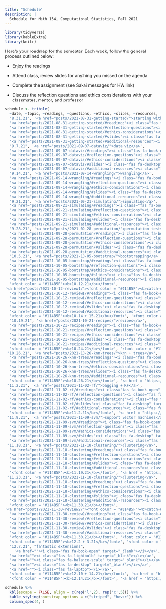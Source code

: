 ```yaml
---
title: "Schedule"
description: |
  Schedule for Math 154, Computational Statistics, Fall 2021
---
```



```r
library(tidyverse)
library(kableExtra)
library(knitr)
```

Here's your roadmap for the semester!
Each week, follow the general process outlined below:

- Enjoy the readings <i class="fas fa-book-open"></i>  

- Attend class, review slides <i class="fas fa-desktop" target="_blank"></i> for anything you missed on the agenda  

- Complete the assignment (see Sakai messages for HW link)  

- Discuss the reflection questions <i class="fas fa-lightbulb" target="_blank"></i> and ethics considerations <i class="fas fa-balance-scale"></i> with your classmates, mentor, and professor  



```r
schedule <- tribble(
  ~date, ~topic, ~readings, ~questions, ~ethics, ~slides, ~resources,
  "8.31.21", '<a href="posts/2021-08-31-getting-started/">starting with R + RStudio + Git</a>',
  '<a href="posts/2021-08-31-getting-started/#readings"><i class="fas fa-book-open"></i></a>',
  '<a href="posts/2021-08-31-getting-started/#reflection-questions"><i class="fas fa-lightbulb"></i></a>',
  '<a href="posts/2021-08-31-getting-started/#ethics-considerations"><i class="fas fa-balance-scale"></i></a>',
  '<a href="posts/2021-08-31-getting-started/#slides"><i class="fas fa-desktop"></i></a>',
  '<a href="posts/2021-08-31-getting-started/#additional-resources"><i class="fas fa-laptop"></i></a>',
  "9.7.21", '<a href="posts/2021-09-07-dataviz/">data viz</a>',
  '<a href="posts/2021-09-07-dataviz/#readings"><i class="fas fa-book-open" target="_blank"></i></a>',
  '<a href="posts/2021-09-07-dataviz/#reflection-questions"><i class="fas fa-lightbulb" target="_blank"></i></a>',
  '<a href="posts/2021-09-07-dataviz/#ethics-considerations"><i class="fas fa-balance-scale" target="_blank"></i></a>',
  '<a href="posts/2021-09-07-dataviz/#slides"><i class="fas fa-desktop" target="_blank"></i></a>',
  '<a href="posts/2021-09-07-dataviz/#additional-resources"><i class="fas fa-laptop"></i></a>',
  "9.14.21", '<a href="posts/2021-09-14-wrangling/">wrangling</a>',
  '<a href="posts/2021-09-14-wrangling/#readings"><i class="fas fa-book-open" target="_blank"></i></a>',
  '<a href="posts/2021-09-14-wrangling/#reflection-questions"><i class="fas fa-lightbulb" target="_blank"></i></a>',
  '<a href="posts/2021-09-14-wrangling/#ethics-considerations"><i class="fas fa-balance-scale" target="_blank"></i></a>',
  '<a href="posts/2021-09-14-wrangling/#slides"><i class="fas fa-desktop" target="_blank"></i></a>',
  '<a href="posts/2021-09-14-wrangling/#additional-resources"><i class="fas fa-laptop"></i></a>',
  "9.21.21", '<a href="posts/2021-09-21-simulating/">simulating</a>',
  '<a href="posts/2021-09-21-simulating/#readings"><i class="fas fa-book-open" target="_blank"></i></a>',
  '<a href="posts/2021-09-21-simulating/#reflection-questions"><i class="fas fa-lightbulb" target="_blank"></i></a>',
  '<a href="posts/2021-09-21-simulating/#ethics-considerations"><i class="fas fa-balance-scale" target="_blank"></i></a>',
  '<a href="posts/2021-09-21-simulating/#slides"><i class="fas fa-desktop" target="_blank"></i></a>',
  '<a href="posts/2021-09-21-simulating/#additional-resources"><i class="fas fa-laptop"></i></a>',
  "9.28.21", '<a href="posts/2021-09-28-permutation/">permutation tests</a>',
  '<a href="posts/2021-09-28-permutation/#readings"><i class="fas fa-book-open" target="_blank"></i></a>',
  '<a href="posts/2021-09-28-permutation/#reflection-questions"><i class="fas fa-lightbulb" target="_blank"></i></a>',
  '<a href="posts/2021-09-28-permutation/#ethics-considerations"><i class="fas fa-balance-scale" target="_blank"></i></a>',
  '<a href="posts/2021-09-28-permutation/#slides"><i class="fas fa-desktop" target="_blank"></i></a>',
  '<a href="posts/2021-09-28-permutation/#additional-resources"><i class="fas fa-laptop"></i></a>',
  "10.5.21", '<a href="posts/2021-10-05-bootstrap/">bootstrapping</a>',
  '<a href="posts/2021-10-05-bootstrap/#readings"><i class="fas fa-book-open" target="_blank"></i></a>',
  '<a href="posts/2021-10-05-bootstrap/#reflection-questions"><i class="fas fa-lightbulb" target="_blank"></i></a>',
  '<a href="posts/2021-10-05-bootstrap/#ethics-considerations"><i class="fas fa-balance-scale" target="_blank"></i></a>',
  '<a href="posts/2021-10-05-bootstrap/#slides"><i class="fas fa-desktop" target="_blank"></i></a>',
  '<a href="posts/2021-10-05-bootstrap/#additional-resources"><i class="fas fa-laptop"></i></a>',
  '<font color = "#114B5F"><b>10.12.21</b></font>',
'<a href="posts/2021-10-12-review1/"><font color = "#114B5F"><b>catch-up + exam</b></font></a>',
  '<a href="posts/2021-10-12-review1/#readings"><i class="fas fa-book-open" target="_blank"></i></a>',
  '<a href="posts/2021-10-12-review1/#reflection-questions"><i class="fas fa-lightbulb" target="_blank"></i></a>',
  '<a href="posts/2021-10-12-review1/#ethics-considerations"><i class="fas fa-balance-scale" target="_blank"></i></a>',
  '<a href="posts/2021-10-12-review1/#slides"><i class="fas fa-desktop" target="_blank"></i></a>',
  '<a href="posts/2021-10-12-review1/#additional-resources"><i class="fas fa-laptop"></i></a>',
  '<font color = "#114B5F"><b>10.14 + 15.21</b></font>', '<font color = "#114B5F"><b>Exam 1</b></font>', "","","","","", 
  "10.19.21", '<a href="posts/2021-10-21-recipes/">recipes</a>',
  '<a href="posts/2021-10-21-recipes/#readings"><i class="fas fa-book-open" target="_blank"></i></a>',
  '<a href="posts/2021-10-21-recipes/#reflection-questions"><i class="fas fa-lightbulb" target="_blank"></i></a>',
  '<a href="posts/2021-10-21-recipes/#ethics-considerations"><i class="fas fa-balance-scale" target="_blank"></i></a>',
  '<a href="posts/2021-10-21-recipes/#slides"><i class="fas fa-desktop" target="_blank"></i></a>',
  '<a href="posts/2021-10-21-recipes/#additional-resources"><i class="fas fa-laptop"></i></a>',
  '<font color = "#114B5F"><b>10.24.21</b></font>', '<font color = "#114B5F"><b>Take home 1</b></font>', "","","","","",
 "10.26.21", '<a href="posts/2021-10-26-knn-trees/">knn + trees</a>',
  '<a href="posts/2021-10-26-knn-trees/#readings"><i class="fas fa-book-open" target="_blank"></i></a>',
  '<a href="posts/2021-10-26-knn-trees/#reflection-questions"><i class="fas fa-lightbulb" target="_blank"></i></a>',
  '<a href="posts/2021-10-26-knn-trees/#ethics-considerations"><i class="fas fa-balance-scale" target="_blank"></i></a>',
  '<a href="posts/2021-10-26-knn-trees/#slides"><i class="fas fa-desktop" target="_blank"></i></a>',
  '<a href="posts/2021-10-26-knn-trees/#additional-resources"><i class="fas fa-laptop"></i></a>',
  '<font color = "#114B5F"><b>10.26.21</b></font>', '<a href = "https://m154-comp-stats.netlify.app/project.html"><font color = "#114B5F"><b>Initial Project Proposal</b></font></a>', "","","","","",
 "11.2.21", '<a href="posts/2021-11-02-rf/">bagging + RF</a>',
  '<a href="posts/2021-11-02-rf/#readings"><i class="fas fa-book-open" target="_blank"></i></a>',
  '<a href="posts/2021-11-02-rf/#reflection-questions"><i class="fas fa-lightbulb" target="_blank"></i></a>',
  '<a href="posts/2021-11-02-rf/#ethics-considerations"><i class="fas fa-balance-scale" target="_blank"></i></a>',
  '<a href="posts/2021-11-02-rf/#slides"><i class="fas fa-desktop" target="_blank"></i></a>',
  '<a href="posts/2021-11-02-rf/#additional-resources"><i class="fas fa-laptop"></i></a>',
  '<font color = "#114B5F"><b>11.2.21</b></font>', '<a href = "https://m154-comp-stats.netlify.app/project.html"><font color = "#114B5F"><b>Final Project Proposal</b></font></a>', "","","","","",
 "11.9.21", '<a href="posts/2021-11-09-svm/">support vector machines</a>',
  '<a href="posts/2021-11-09-svm/#readings"><i class="fas fa-book-open" target="_blank"></i></a>',
  '<a href="posts/2021-11-09-svm/#reflection-questions"><i class="fas fa-lightbulb" target="_blank"></i></a>',
  '<a href="posts/2021-11-09-svm/#ethics-considerations"><i class="fas fa-balance-scale" target="_blank"></i></a>',
  '<a href="posts/2021-11-09-svm/#slides"><i class="fas fa-desktop" target="_blank"></i></a>',
  '<a href="posts/2021-11-09-svm/#additional-resources"><i class="fas fa-laptop"></i></a>',
 "11.18.21", '<a href="posts/2021-11-18-clustering/">clustering</a>',
  '<a href="posts/2021-11-18-clustering/#readings"><i class="fas fa-book-open" target="_blank"></i></a>',
  '<a href="posts/2021-11-18-clustering/#reflection-questions"><i class="fas fa-lightbulb" target="_blank"></i></a>',
  '<a href="posts/2021-11-18-clustering/#ethics-considerations"><i class="fas fa-balance-scale" target="_blank"></i></a>',
  '<a href="posts/2021-11-18-clustering/#slides"><i class="fas fa-desktop" target="_blank"></i></a>',
  '<a href="posts/2021-11-18-clustering/#additional-resources"><i class="fas fa-laptop"></i></a>',
  '<font color = "#114B5F"><b>11.19.21</b></font>', '<a href = "https://m154-comp-stats.netlify.app/project.html"><font color = "#114B5F"><b>Project Update</b></font></a>', "","","","","",
 "11.23.21", '<a href="posts/2021-11-18-clustering/">clustering</a>',
  '<a href="posts/2021-11-18-clustering/#readings"><i class="fas fa-book-open" target="_blank"></i></a>',
  '<a href="posts/2021-11-18-clustering/#reflection-questions"><i class="fas fa-lightbulb" target="_blank"></i></a>',
  '<a href="posts/2021-11-18-clustering/#ethics-considerations"><i class="fas fa-balance-scale" target="_blank"></i></a>',
  '<a href="posts/2021-11-18-clustering/#slides"><i class="fas fa-desktop" target="_blank"></i></a>',
  '<a href="posts/2021-11-18-clustering/#additional-resources"><i class="fas fa-laptop"></i></a>',
  '<font color = "#114B5F"><b>11.30.21</b></font>',
'<a href="posts/2021-11-30-review2/"><font color = "#114B5F"><b>catch-up + exam</b></font></a>',
  '<a href="posts/2021-11-30-review2/#readings"><i class="fas fa-book-open" target="_blank"></i></a>',
  '<a href="posts/2021-11-30-review2/#reflection-questions"><i class="fas fa-lightbulb" target="_blank"></i></a>',
  '<a href="posts/2021-11-30-review2/#ethics-considerations"><i class="fas fa-balance-scale" target="_blank"></i></a>',
  '<a href="posts/2021-11-30-review2/#slides"><i class="fas fa-desktop" target="_blank"></i></a>',
  '<a href="posts/2021-11-30-review2/#additional-resources"><i class="fas fa-laptop"></i></a>',
  '<font color = "#114B5F"><b>11.30.21</b></font>', '<font color = "#114B5F"><b>Take home 2</b></font>', "","","","","",
  '<font color = "#114B5F"><b>12.2 + 3.21</b></font>', '<font color = "#114B5F"><b>Exam 2</b></font>', "","","","","",
  "12.7.21", "fantastic extensions",
    '<a href=""><i class="fas fa-book-open" target="_blank"></i></a>',
  '<a href=""><i class="fas fa-lightbulb" target="_blank"></i></a>',
  '<a href=""><i class="fas fa-balance-scale" target="_blank"></i></a>',
  '<a href=""><i class="fas fa-desktop" target="_blank"></i></a>',
  '<a href=""><i class="fas fa-laptop"></i></a>',
  '<font color = "#114B5F"><b>12.10 + 14.21</b></font>', '<a href = "https://m154-comp-stats.netlify.app/project.html"><font color = "#114B5F"><b>Group Presentations</b></font></a>', "","","","","",
  '<font color = "#114B5F"><b>12.14.21</b></font>', '<a href = "https://m154-comp-stats.netlify.app/project.html"><font color = "#114B5F"><b>Final write-up</b></font></a>', "","","","","")
```



```r
schedule %>% 
  kbl(escape = FALSE, align = c(rep('l',2), rep('c',5))) %>%
  kable_styling(bootstrap_options = c("striped", "hover")) %>%
  column_spec(4, )
```



